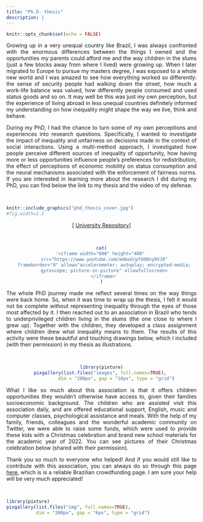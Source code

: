 ```yaml
---
title: "Ph.D. thesis"
description: |
---
```


```r
knitr::opts_chunk$set(echo = FALSE)
```

<div style="text-align: justify"> Growing up in a very unequal country like Brazil, I was always confronted with the enormous differences between the things I owned and the opportunities my parents could afford me and the way children in the slums (just a few blocks away from where I lived) were growing up. When I later migrated to Europe to pursue my masters degree, I was exposed to a whole new world and I was amazed to see how everything worked so differently: the sense of security people had walking down the street, how much a work-life balance was valued, how differently people consumed and used status goods and so on. It may well be this was just my own perception, but the experience of living abroad in less unequal countries definitely informed my understanding on how inequality might shape the way we live, think and behave.

During my PhD, I had the chance to turn some of my own perceptions and experiences into research questions. Specifically, I wanted to investigate the impact of inequality and unfairness on decisions made in the context of social interactions. Using a multi-method approach, I investigated how people perceive different sources of inequality of opportunity, how having more or less opportunities influence people's preferences for redistribution, the effect of perceptions of economic mobility on status consumption and the neural mechanisms associated with the enforcement of fairness norms. If you are interested in learning more about the research I did during my PhD, you can find below the link to my thesis and the video of my defense. </div>

<br>

```r
knitr::include_graphics("phd_thesis_cover.jpg")
#fig.width=2.5
```

<center>

[ [University Repository](https://cris.maastrichtuniversity.nl/en/publications/interpersonal-interactions-in-an-unequal-world-effects-of-inequal)]

<br>

```r
cat(
'<iframe width="600" height="400" 
  src="https://www.youtube.com/embed/pfdd8ny9VJ8"
  frameborder="0" allow="accelerometer; autoplay; encrypted-media;
  gyroscope; picture-in-picture" allowfullscreen>
  </iframe>'
)
```

<div style="text-align: justify"> The whole PhD journey made me reflect several times on the way things were back home. So, when it was time to wrap up the thesis, I felt it would not be complete without representing inequality through the eyes of those most affected by it. I then reached out to an association in Brazil who tends to underprivileged children living in the slums (the one close to where I grew up). Together with the children, they developed a class assignment where children drew what inequality means to them. The results of this activity were these beautiful and touching drawings below, which I included (with their permission) in my thesis as illustrations. </div>


<br>

```r
library(pixture)
pixgallery(list.files("images", full.names=TRUE), 
           dim = "200px", gap = "10px", type = "grid")
```

<div style="text-align: justify"> What I like so much about this association is that it offers children opportunities they wouldn't otherwise have access to, given their families socioeconomic background. The children who are assisted visit this association daily, and are offered educational support, English, music and computer classes, psychological assistance and meals. With the help of my family, friends, colleagues and the wonderful academic community on Twitter, we were able to raise some funds, which were used to provide these kids with a Christmas celebration and brand new school materials for the academic year of 2022. You can see pictures of their Christmas celebration below (shared with their permission). 

Thank you so much to everyone who helped! And if you would still like to contribute with this association, you can always do so through this page [here](https://vaka.me/797002), which is is a reliable Brazilian crowdfunding page. I am sure your help will be very much appreciated!

<br>

```r
library(pixture)
pixgallery(list.files("img", full.names=TRUE), 
           dim = "200px", gap = "6px", type = "grid")
```
